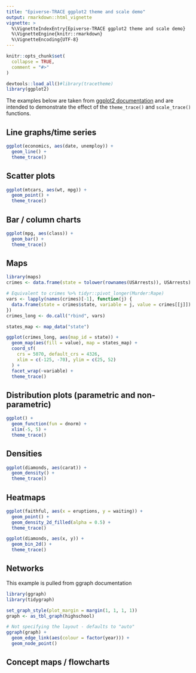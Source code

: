 ```yaml
---
title: "Epiverse-TRACE ggplot2 theme and scale demo"
output: rmarkdown::html_vignette
vignette: >
  %\VignetteIndexEntry{Epiverse-TRACE ggplot2 theme and scale demo}
  %\VignetteEngine{knitr::rmarkdown}
  %\VignetteEncoding{UTF-8}
---
```


```r
knitr::opts_chunk$set(
  collapse = TRUE,
  comment = "#>"
)
```

```r
devtools::load_all()#library(tracetheme)
library(ggplot2)
```

The examples below are taken from [ggplot2 documentation](https://ggplot2.tidyverse.org/) and are intended to demonstrate the effect of the `theme_trace()` and `scale_trace()` functions.

## Line graphs/time series

```r
ggplot(economics, aes(date, unemploy)) +
  geom_line() +
  theme_trace()
```

## Scatter plots

```r
ggplot(mtcars, aes(wt, mpg)) +
  geom_point() +
  theme_trace()
```

## Bar / column charts

```r
ggplot(mpg, aes(class)) +
  geom_bar() +
  theme_trace()
```

## Maps

```r
library(maps)
crimes <- data.frame(state = tolower(rownames(USArrests)), USArrests)

# Equivalent to crimes %>% tidyr::pivot_longer(Murder:Rape)
vars <- lapply(names(crimes)[-1], function(j) {
  data.frame(state = crimes$state, variable = j, value = crimes[[j]])
})
crimes_long <- do.call("rbind", vars)

states_map <- map_data("state")

ggplot(crimes_long, aes(map_id = state)) +
  geom_map(aes(fill = value), map = states_map) +
  coord_sf(
    crs = 5070, default_crs = 4326,
    xlim = c(-125, -70), ylim = c(25, 52)
  ) +
  facet_wrap(~variable) +
  theme_trace()
```

## Distribution plots (parametric and non-parametric) 

```r
ggplot() +
  geom_function(fun = dnorm) +
  xlim(-5, 5) +
  theme_trace()
```

## Densities

```r
ggplot(diamonds, aes(carat)) +
  geom_density() +
  theme_trace()
```

## Heatmaps

```r
ggplot(faithful, aes(x = eruptions, y = waiting)) +
  geom_point() +
  geom_density_2d_filled(alpha = 0.5) +
  theme_trace()
```

```r
ggplot(diamonds, aes(x, y)) +
  geom_bin_2d() +
  theme_trace()
```

## Networks

This example is pulled from ggraph documentation

```r
library(ggraph)
library(tidygraph)

set_graph_style(plot_margin = margin(1, 1, 1, 1))
graph <- as_tbl_graph(highschool)

# Not specifying the layout - defaults to "auto"
ggraph(graph) +
  geom_edge_link(aes(colour = factor(year))) +
  geom_node_point()
```

## Concept maps / flowcharts
